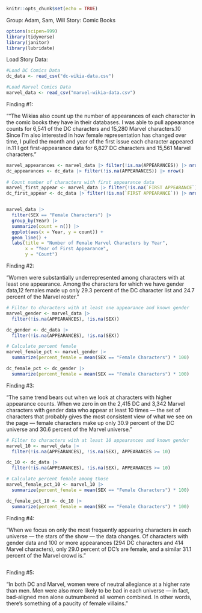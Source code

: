 
```r
knitr::opts_chunk$set(echo = TRUE)
```

Group: Adam, Sam, Will
Story: Comic Books

```r
options(scipen=999)
library(tidyverse)
library(janitor)
library(lubridate)

```

Load Story Data:

```r
#Load DC Comics Data
dc_data <- read_csv("dc-wikia-data.csv")

#Load Marvel Comics Data
marvel_data <- read_csv("marvel-wikia-data.csv")

```

Finding #1:

"“The Wikias also count up the number of appearances of each character in the comic books they have in their databases. I was able to pull appearance counts for 6,541 of the DC characters and 15,280 Marvel characters.10 Since I’m also interested in how female representation has changed over time, I pulled the month and year of the first issue each character appeared in.11 I got first-appearance data for 6,827 DC characters and 15,561 Marvel characters."

```r
marvel_appearances <- marvel_data |> filter(!is.na(APPEARANCES)) |> nrow()
dc_appearances <- dc_data |> filter(!is.na(APPEARANCES)) |> nrow()
 
# Count number of characters with first appearance data
marvel_first_appear <- marvel_data |> filter(!is.na(`FIRST APPEARANCE`)) |> nrow()
dc_first_appear <- dc_data |> filter(!is.na(`FIRST APPEARANCE`)) |> nrow()


marvel_data |> 
  filter(SEX == "Female Characters") |>
  group_by(Year) |>
  summarize(count = n()) |>
  ggplot(aes(x = Year, y = count)) +
  geom_line() +
  labs(title = "Number of Female Marvel Characters by Year",
       x = "Year of First Appearance",
       y = "Count")

```

Finding #2:

"Women were substantially underrepresented among characters with at least one appearance. Among the characters for which we have gender data,12 females made up only 29.3 percent of the DC character list and 24.7 percent of the Marvel roster."

```r
# Filter to characters with at least one appearance and known gender
marvel_gender <- marvel_data |>
  filter(!is.na(APPEARANCES), !is.na(SEX)) 

dc_gender <- dc_data |>
  filter(!is.na(APPEARANCES), !is.na(SEX)) 

# Calculate percent female
marvel_female_pct <- marvel_gender |>
  summarize(percent_female = mean(SEX == "Female Characters") * 100)

dc_female_pct <- dc_gender |>
  summarize(percent_female = mean(SEX == "Female Characters") * 100)
```

Finding #3:

"The same trend bears out when we look at characters with higher appearance counts. When we zero in on the 2,415 DC and 3,342 Marvel characters with gender data who appear at least 10 times — the set of characters that probably gives the most consistent view of what we see on the page — female characters make up only 30.9 percent of the DC universe and 30.6 percent of the Marvel universe."

```r
# Filter to characters with at least 10 appearances and known gender
marvel_10 <- marvel_data |>
  filter(!is.na(APPEARANCES), !is.na(SEX), APPEARANCES >= 10)

dc_10 <- dc_data |>
  filter(!is.na(APPEARANCES), !is.na(SEX), APPEARANCES >= 10)

# Calculate percent female among those
marvel_female_pct_10 <- marvel_10 |>
  summarize(percent_female = mean(SEX == "Female Characters") * 100)

dc_female_pct_10 <- dc_10 |>
  summarize(percent_female = mean(SEX == "Female Characters") * 100)

```

Finding #4:

"When we focus on only the most frequently appearing characters in each universe — the stars of the show — the data changes. Of characters with gender data and 100 or more appearances (294 DC characters and 414 Marvel characters), only 29.0 percent of DC’s are female, and a similar 31.1 percent of the Marvel crowd is."

```r

```

Finding #5:

"In both DC and Marvel, women were of neutral allegiance at a higher rate than men. Men were also more likely to be bad in each universe — in fact, bad-aligned men alone outnumbered all women combined. In other words, there’s something of a paucity of female villains.”

```r

```


